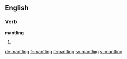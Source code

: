 ==English==

===Verb===
'''mantling'''

# {{present participle of|mantle}}

[[de:mantling]]
[[fr:mantling]]
[[it:mantling]]
[[sv:mantling]]
[[vi:mantling]]